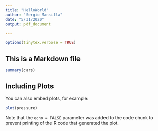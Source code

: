```yaml
---
title: "HelloWorld"
author: "Sergio Mansilla"
date: "5/31/2020"
output: pdf_document

---
```


```r
options(tinytex.verbose = TRUE)
```
## This is a Markdown file


```r
summary(cars)
```

## Including Plots

You can also embed plots, for example:

```r
plot(pressure)
```

Note that the `echo = FALSE` parameter was added to the code chunk to prevent printing of the R code that generated the plot.
